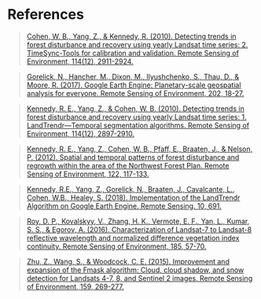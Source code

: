 # References


>[Cohen, W. B., Yang, Z., & Kennedy, R. (2010). Detecting trends in forest disturbance and recovery using yearly Landsat time series: 2. TimeSync-Tools for calibration and validation. Remote Sensing of Environment, 114(12), 2911-2924.](https://larse.forestry.oregonstate.edu/sites/larse/files/pub_pdfs/Cohen_etal_2010.pdf)

>[Gorelick, N., Hancher, M., Dixon, M., Ilyushchenko, S., Thau, D., & Moore, R. (2017). Google Earth Engine: Planetary-scale geospatial analysis for everyone. Remote Sensing of Environment, 202, 18-27.](https://www.sciencedirect.com/science/article/pii/S0034425717302900)

>[Kennedy, R. E., Yang, Z., & Cohen, W. B. (2010). Detecting trends in forest disturbance and recovery using yearly Landsat time series: 1. LandTrendr—Temporal segmentation algorithms. Remote Sensing of Environment, 114(12), 2897-2910.](http://geotrendr.ceoas.oregonstate.edu/files/2015/05/Kennedy_etal2010.pdf)

>[Kennedy, R. E., Yang, Z., Cohen, W. B., Pfaff, E., Braaten, J., & Nelson, P. (2012). Spatial and temporal patterns of forest disturbance and regrowth within the area of the Northwest Forest Plan. Remote Sensing of Environment, 122, 117-133.](http://geotrendr.ceoas.oregonstate.edu/files/2015/05/kennedy_etal_2012_nwfp.pdf)

>[Kennedy, R.E., Yang, Z., Gorelick, N., Braaten, J., Cavalcante, L., Cohen, W.B., Healey, S. (2018). Implementation of the LandTrendr Algorithm on Google Earth Engine. Remote Sensing. 10, 691.](http://www.mdpi.com/2072-4292/10/5/691)

>[Roy, D. P., Kovalskyy, V., Zhang, H. K., Vermote, E. F., Yan, L., Kumar, S. S., & Egorov, A. (2016). Characterization of Landsat-7 to Landsat-8 reflective wavelength and normalized difference vegetation index continuity. Remote Sensing of Environment, 185, 57-70.](https://www.sciencedirect.com/science/article/pii/S0034425715302455)

>[Zhu, Z., Wang, S., & Woodcock, C. E. (2015). Improvement and expansion of the Fmask algorithm: Cloud, cloud shadow, and snow detection for Landsats 4-7, 8, and Sentinel 2 images. Remote Sensing of Environment, 159, 269-277.](https://www.sciencedirect.com/science/article/pii/S0034425714005069)

